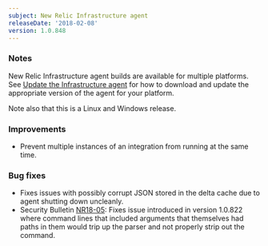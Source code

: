 ```yaml
---
subject: New Relic Infrastructure agent
releaseDate: '2018-02-08'
version: 1.0.848
---
```


### Notes

New Relic Infrastructure agent builds are available for multiple platforms. See [Update the Infrastructure agent](https://docs.newrelic.com/docs/infrastructure/new-relic-infrastructure/installation/update-infrastructure-agent) for how to download and update the appropriate version of the agent for your platform.

Note also that this is a Linux and Windows release.

### Improvements

* Prevent multiple instances of an integration from running at the same time.

### Bug fixes

* Fixes issues with possibly corrupt JSON stored in the delta cache due to agent shutting down uncleanly.
* Security Bulletin [NR18-05](https://docs.newrelic.com/docs/accounts-partnerships/new-relic-security/security-bulletins/security-bulletin-nr18-05): Fixes issue introduced in version 1.0.822 where command lines that included arguments that themselves had paths in them would trip up the parser and not properly strip out the command.
